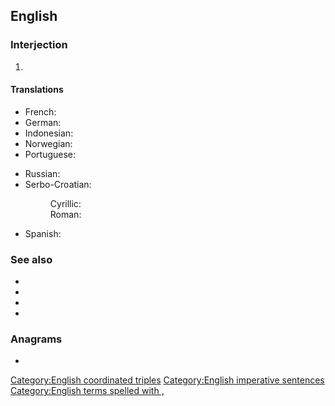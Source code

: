 ==English==

===Interjection===
{{en-interj|head=[[ready]], [[aim]], [[fire]][[!]]}}

# {{non-gloss definition|A sequence of commands used to order soldiers to carefully fire their weapons}}

====Translations====
{{trans-top|sequence of commands}}
* French: {{t|fr|prêts, visez, feu}}
* German: {{t|de|anlegen, zielen, Feuer}}
* Indonesian: {{t|id|bersiap, bidik, tembak}}
* Norwegian: {{t|no|klar, sikt, fyr}}
* Portuguese: {{t|pt|preparar, apontar, fogo}}
{{trans-mid}}
* Russian: {{t|ru|внима́ние, це́лься, ого́нь}}
* Serbo-Croatian:
*: Cyrillic: {{t|sh|спреми се, нишани, пали|sc=Cyrl}}
*: Roman: {{t|sh|spremi se, nišani, pali}}
* Spanish: {{t|es|listos, apunten, fuego}}
{{trans-bottom}}

===See also===
* {{l|en|lights, camera, action}}
* {{l|en|on your mark, get set, go}}
* {{l|en|ready, set, go}}
* {{l|en|ready, fire, aim}}

===Anagrams===
* {{anagrams|en|a=aadeefiimrry|ready, fire, aim}}

[[Category:English coordinated triples]]
[[Category:English imperative sentences]]
[[Category:English terms spelled with ,]]